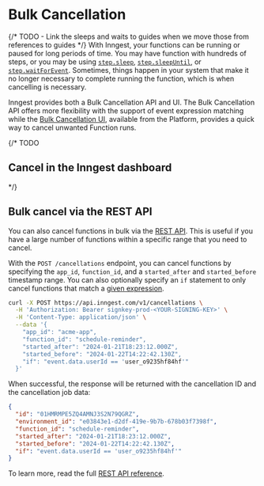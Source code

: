 
# Bulk Cancellation

{/* TODO - Link the sleeps and waits to guides when we move those from references to guides */}
With Inngest, your functions can be running or paused for long periods of time. You may have function with hundreds of steps, or you may be using [`step.sleep`](/docs/reference/functions/step-sleep), [`step.sleepUntil`](/docs/reference/functions/step-sleep-until), or [`step.waitForEvent`](/docs/reference/functions/step-wait-for-event). Sometimes, things happen in your system that make it no longer necessary to complete running the function, which is when cancelling is necessary.

Inngest provides both a Bulk Cancellation API and UI. The Bulk Cancellation API offers more flexibility with the support of event expression matching
while the [Bulk Cancellation UI](/docs/platform/manage/bulk-cancellation), available from the Platform, provides a quick way to cancel unwanted Function runs.

{/* TODO
## Cancel in the Inngest dashboard
*/}

## Bulk cancel via the REST API

You can also cancel functions in bulk via the [REST API](https://api-docs.inngest.com/docs/inngest-api). This is useful if you have a large number of functions within a specific range that you need to cancel.

With the `POST /cancellations` endpoint, you can cancel functions by specifying the `app_id`, `function_id`, and a `started_after` and `started_before` timestamp range. You can also optionally specify an `if` statement to only cancel functions that match a [given expression](/docs/guides/writing-expressions).

<CodeGroup tag="POST" label="api.inngest.com/v1/cancellations">

```bash {{ title: 'cURL' }}
curl -X POST https://api.inngest.com/v1/cancellations \
  -H 'Authorization: Bearer signkey-prod-<YOUR-SIGNING-KEY>' \
  -H 'Content-Type: application/json' \
  --data '{
    "app_id": "acme-app",
    "function_id": "schedule-reminder",
    "started_after": "2024-01-21T18:23:12.000Z",
    "started_before": "2024-01-22T14:22:42.130Z",
    "if": "event.data.userId == 'user_o9235hf84hf'"
  }'
```

</CodeGroup>

When successful, the response will be returned with the cancellation ID and the cancellation job data:

```json {{ title: 'Response' }}
{
  "id": "01HMRMPE5ZQ4AMNJ3S2N79QGRZ",
  "environment_id": "e03843e1-d2df-419e-9b7b-678b03f7398f",
  "function_id": "schedule-reminder",
  "started_after": "2024-01-21T18:23:12.000Z",
  "started_before": "2024-01-22T14:22:42.130Z",
  "if": "event.data.userId == 'user_o9235hf84hf'"
}
```

To learn more, read the full [REST API reference](https://api-docs.inngest.com/docs/inngest-api).
